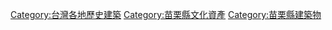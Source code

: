 {{catmore}}

[[Category:台灣各地歷史建築|Category:台灣各地歷史建築]]
[[Category:苗栗縣文化資產|Category:苗栗縣文化資產]]
[[Category:苗栗縣建築物|Category:苗栗縣建築物]]